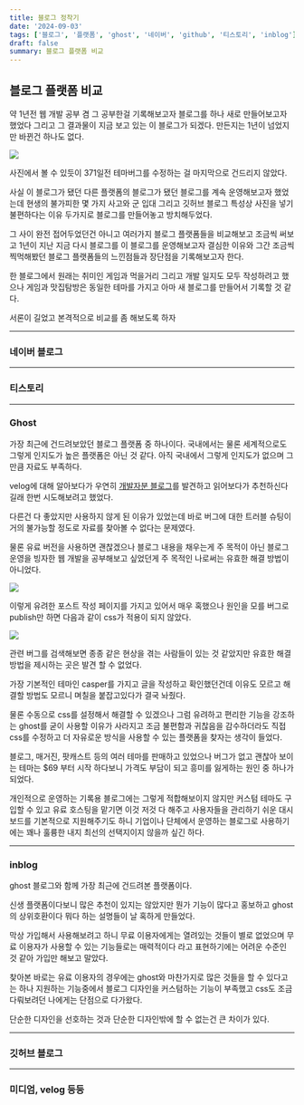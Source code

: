 ```yaml
---
title: 블로그 정착기
date: '2024-09-03'
tags: ['블로그', '플랫폼', 'ghost', '네이버', 'github', '티스토리', 'inblog']
draft: false
summary: 블로그 플랫폼 비교
---
```


## 블로그 플랫폼 비교

약 1년전 웹 개발 공부 겸 그 공부한걸 기록해보고자 블로그를 하나 새로 만들어보고자 했었다
그리고 그 결과물이 지금 보고 있는 이 블로그가 되겠다. 만든지는 1년이 넘었지만 바뀐건 하나도 없다.

![](/static/images/create_blog/2024-09-03-16-34-01.png)

사진에서 볼 수 있듯이 371일전 테마버그를 수정하는 걸 마지막으로 건드리지 않았다.

사실 이 블로그가 됐던 다른 플랫폼의 블로그가 됐던 블로그를 계속 운영해보고자 했었는데 현생의 불가피한 몇 가지 사고와 군 입대 그리고 깃허브 블로그 특성상 사진을 넣기 불편하다는 이유 두가지로 블로그를 만들어놓고 방치해두었다.

그 사이 완전 접어두었던건 아니고 여러가지 블로그 플랫폼들을 비교해보고 조금씩 써보고 1년이 지난 지금 다시 블로그를 이 블로그를 운영해보고자 결심한 이유와 그간 조금씩 찍먹해봤던 블로그 플랫폼들의 느낀점들과 장단점을 기록해보고자 한다.

한 블로그에서 원래는 취미인 게임과 먹을거리 그리고 개발 일지도 모두 작성하려고 했으나 게임과 맛집탐방은 동일한 테마를 가지고 아마 새 블로그를 만들어서 기록할 것 같다.

서론이 길었고 본격적으로 비교를 좀 해보도록 하자

---

### 네이버 블로그

---

### 티스토리

---

### Ghost

가장 최근에 건드려보았던 블로그 플랫폼 중 하나이다.
국내에서는 물론 세계적으로도 그렇게 인지도가 높은 플랫폼은 아닌 것 같다.
아직 국내에서 그렇게 인지도가 없으며 그만큼 자료도 부족하다.

velog에 대해 알아보다가 우연히 [개발자분 블로그](https://velopert.com/3704)를 발견하고 읽어보다가 추천하신다길래 한번 시도해보려고 했었다.

다른건 다 좋았지만 사용하지 않게 된 이유가 있었는데 바로 버그에 대한 트러블 슈팅이 거의 불가능할 정도로 자료를 찾아볼 수 없다는 문제였다.

물론 유료 버전을 사용하면 괜찮겠으나 블로그 내용을 채우는게 주 목적이 아닌 블로그 운영을 빙자한 웹 개발을 공부해보고 싶었던게 주 목적인 나로써는 유효한 해결 방법이 아니었다.

![](/static/images/create_blog/2024-09-03-17-21-02.png)

이렇게 유려한 포스트 작성 페이지를 가지고 있어서 매우 혹했으나
원인을 모를 버그로 publish만 하면 다음과 같이 css가 적용이 되지 않았다.

![](/static/images/create_blog/2024-09-03-16-12-51.png)

관련 버그를 검색해보면 종종 같은 현상을 겪는 사람들이 있는 것 같았지만 유효한 해결 방법을 제시하는 곳은 발견 할 수 없었다.

가장 기본적인 테마인 casper를 가지고 글을 작성하고 확인했던건데 이유도 모르고 해결할 방법도 모르니 며칠을 붙잡고있다가 결국 놔줬다.

물론 수동으로 css를 설정해서 해결할 수 있겠으나 그럼 유려하고 편리한 기능을 강조하는 ghost를 굳이 사용할 이유가 사라지고 조금 불편함과 귀찮음을 감수하더라도 직접 css를 수정하고 더 자유로운 방식을 사용할 수 있는 플랫폼을 찾자는 생각이 들었다.

블로그, 매거진, 팟캐스트 등의 여러 테마를 판매하고 있었으나 버그가 없고 괜찮아 보이는 테마는 $69 부터 시작 하다보니 가격도 부담이 되고 흥미를 잃게하는 원인 중 하나가 되었다.

개인적으로 운영하는 기록용 블로그에는 그렇게 적합해보이지 않지만 커스텀 테마도 구입할 수 있고 유료 호스팅을 맡기면 이것 저것 다 해주고 사용자들을 관리하기 쉬운 대시보드를 기본적으로 지원해주기도 하니 기업이나 단체에서 운영하는 블로그로 사용하기에는 꽤나 훌륭한 내지 최선의 선택지이지 않을까 싶긴 하다.

---

### inblog

ghost 블로그와 함께 가장 최근에 건드려본 플랫폼이다.

신생 플랫폼이다보니 많은 추천이 있지는 않았지만 뭔가 기능이 많다고 홍보하고 ghost의 상위호환이다 뭐다 하는 설명들이 날 혹하게 만들었다.

막상 가입해서 사용해보려고 하니 무료 이용자에게는 열려있는 것들이 별로 없었으며 무료 이용자가 사용할 수 있는 기능들로는 매력적이다 라고 표현하기에는 어려운 수준인 것 같아 가입만 해보고 말았다.

찾아본 바로는 유료 이용자의 경우에는 ghost와 마찬가지로 많은 것들을 할 수 있다고는 하나 지원하는 기능중에서 블로그 디자인을 커스텀하는 기능이 부족했고 css도 조금 다뤄보려던 나에게는 단점으로 다가왔다.

단순한 디자인을 선호하는 것과 단순한 디자인밖에 할 수 없는건 큰 차이가 있다.

---

### 깃허브 블로그

---

### 미디엄, velog 등등
